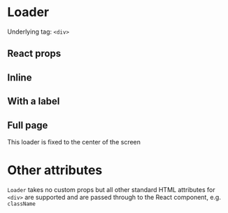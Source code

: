 
<Meta title="Loader" component={Loader} />

# Loader

Underlying tag: `<div>`

## React props

<ArgsTable of={Loader} />

## Inline

<Canvas>
  <Story name="Inline">
    <Loader />
  </Story>
</Canvas>

<RenderHtmlMarkup component="Loader" story="Inline" />

## With a label

<Canvas>
  <Story name="With a label">
    <Loader label="Loading" />
  </Story>
</Canvas>

<RenderHtmlMarkup component="Loader" story="With a label" />

## Full page

<Canvas>
  <Story name="Full page loader">
    <p>This loader is fixed to the center of the screen</p>
    <Loader fullPage label="Loading" />
  </Story>
</Canvas>

<RenderHtmlMarkup component="Loader" story="Full page loader" />

# Other attributes

`Loader` takes no custom props but all other standard HTML attributes for `<div>` are supported and are passed through to the React component, e.g. `className`
